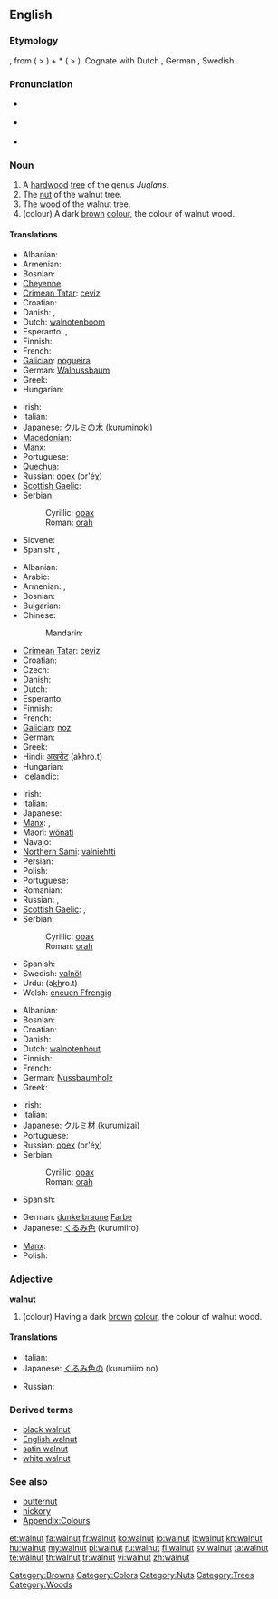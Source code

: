 {{wikipedia}}
{{wikibooks|Cookbook:Walnut|Walnut}}
==English==

===Etymology===
{{etyl|ang}} {{term|walhhnutu}}, from {{proto|Germanic|walhoz|Celt, Roman, foreigner}} ( > {{term|Welsh}}) + *{{term||hnut-}} ( > {{term|nut}}).  Cognate with Dutch {{term|walnoot}}, German {{term|Walnuss}}, Swedish {{term|valnöt}}.

===Pronunciation===
* {{a|US}} {{IPA|/ˈwɑlnət/}}
* {{a|UK}} {{IPA|/ˈwɔ:lnʌt/}}
* {{audio|en-us-walnut.ogg|Audio (US)}}

===Noun===
{{en-noun}}

# A [[hardwood]] [[tree]] of the genus ''Juglans''.
# The [[nut]] of the walnut tree.
# The [[wood]] of the walnut tree.
# (colour) A dark [[brown]] [[colour]], the colour of walnut wood.
#: {{colour panel|3E2A16}}

====Translations====
{{trans-top|tree}}
* Albanian: {{t+|sq|arrë|xs=Albanian}}
* Armenian: {{t-|hy|ընկուզենի|tr=ënkuzeni}}
* Bosnian: {{t-|bs|orah|m}}
* [[Cheyenne]]: {{tø|chy|otaesémenôtse}}
* [[Crimean Tatar]]: [[ceviz]]
* Croatian: {{t+|hr|orah|m|alt=òrah}}
* Danish: {{t|da|valnøddetræ|n}},  {{t+|da|valnød|c}}
* Dutch: [[walnotenboom]] {{m}}
* Esperanto: {{t-|eo|juglandujo|xs=Esperanto}},  {{t-|eo|juglandarbo|xs=Esperanto}}
* Finnish: {{t+|fi|pähkinäpuu}}
* French: {{t+|fr|noyer|m}}
* [[Galician]]: [[nogueira]] {{f}}
* German: [[Walnussbaum]] {{m}}
* Greek: {{t+|el|καρυδιά|f|tr=karydiá}}
* Hungarian: {{t+|hu|diófa}}
{{trans-mid}}
* Irish: {{t-|ga|crann gallchnó|m|xs=Irish}}
* Italian: {{t+|it|noce|m}}
* Japanese: [[クルミ]]の木 (kuruminoki)
* [[Macedonian]]: {{t|mk|орев|m|tr=órev}}
* [[Manx]]: {{t-|gv|billey galchro|xs=Manx}}
* Portuguese: {{t+|pt|nogueira|f}}
* [[Quechua]]: {{t|qu|tuqti|xs=Quechua}}
* Russian: [[орех]] (or'éχ) {{m}}
* [[Scottish Gaelic]]: {{t-|gd|crann ghall-chnò|m|xs=Scottish Gaelic}}
* Serbian:
*: Cyrillic: [[орах#Serbian|орах]] {{m}}
*: Roman: [[orah#Serbian|orah]] {{m}}
* Slovene: {{t+|sl|oreh|m}}
* Spanish: {{t+|es|nogal|m}},  {{t-|es|noguera|f}}
{{trans-bottom}}

{{trans-top|nut}}
* Albanian: {{t+|sq|arrë|xs=Albanian}}
* Arabic: {{qualifier|collective}} {{t|ar|جوز|tr=jawz}}
* Armenian: {{t-|hy|պոպոք|tr=popok'}}, {{t-|hy|ընկույզ|tr=ënkuyz}}
* Bosnian: {{t-|bs|orah|m}}
* Bulgarian: {{t-|bg|орех|m}}
* Chinese:
*: Mandarin: {{t|cmn|核桃|tr=hétao|sc=Hant}}
* [[Crimean Tatar]]: [[ceviz]]
* Croatian: {{t+|hr|orah|m|alt=òrah}}
* Czech: {{t-|cs|vlašský ořech|m}}
* Danish: {{t+|da|valnød|c}}
* Dutch: {{t-|nl|walnoot|m}}
* Esperanto: {{t-|eo|juglando|xs=Esperanto}}
* Finnish: {{t+|fi|pähkinä}}
* French: {{t+|fr|noix|f}}
* [[Galician]]: [[noz]] {{f}}
* German: {{t+|de|Walnuss|f}}
* Greek: {{t+|el|καρύδι|n|tr=karýdi}}
* Hindi: [[अखरोट]] (akhro.t) {{m}}
* Hungarian: {{t+|hu|dió}}
* Icelandic: {{t-|is|valhneta|f}}
{{trans-mid}}
* Irish: {{t-|ga|gallchnó|xs=Irish}}
* Italian: {{t+|it|noce|f}}
* Japanese: {{t|ja|クルミ|tr=kurumi}}
* [[Manx]]: {{t-|gv|cro frangagh|xs=Manx}}, {{t-|gv|galchro|xs=Manx}}
* Maori: [[wōnati]]
* Navajo: {{tø|nv|haʼałtsédii}}
* [[Northern Sami]]: [[valniehtti]]
* Persian: {{t+|fa|گردو|xs=Persian}}
* Polish: {{t|pl|orzech włoski}}
* Portuguese: {{t+|pt|noz|f}}
* Romanian: {{t+|ro|nucă|f}}
* Russian: {{t-|ru|грецкий орех|m|tr=gréckij oréx}},  {{t+|ru|орех|m|tr=oréx}}
* [[Scottish Gaelic]]: {{t-|gd|cnò Fhrangach|f|xs=Scottish Gaelic}}, {{t-|gd|gall-chnò|f|xs=Scottish Gaelic}}
* Serbian:
*: Cyrillic: [[орах#Serbian|орах]] {{m}}
*: Roman: [[orah#Serbian|orah]] {{m}}
* Spanish: {{t+|es|nuez|f}}
* Swedish: [[valnöt]] {{c}}
* Urdu: {{ur-Arab|[[اخروٹ]]}} (a<u>kh</u>ro.t) {{m}}
* Welsh: [[cneuen Ffrengig]] {{f}}
{{trans-bottom}}

{{trans-top|wood}}
* Albanian: {{t+|sq|arrishtë|xs=Albanian}}
* Bosnian: {{t-|bs|orah|m}}
* Croatian: {{t-|hr|orahovina|f|alt=òrahovina}}
* Danish: {{t|da|valnøddetræ|n}}
* Dutch: [[walnotenhout]] {{n}}
* Finnish: {{t+|fi|pähkinäpuu}}
* French: {{t+|fr|noyer|m}}
* German: [[Nussbaumholz]] {{n}}
* Greek: {{t+|el|καρυδιά|f|tr=karydiá}}
{{trans-mid}}
* Irish: {{t-|ga|adhmad gallchnó|m|xs=Irish}}
* Italian: {{t+|it|noce|m}}
* Japanese: [[クルミ]][[材]] (kurumizai)
* Portuguese: {{t+|pt|nogueira|f}}
* Russian: [[орех]] (or'éχ) {{m}}
* Serbian:
*: Cyrillic: [[орах#Serbian|орах]] {{m}}
*: Roman: [[orah#Serbian|orah]] {{m}}
* Spanish: {{t+|es|nogal|m}}
{{trans-bottom}}

{{trans-top|colour}}
* German: [[dunkelbraun]]e [[Farbe]] {{f}}
* Japanese: [[くるみ]][[色]] (kurumiiro)
{{trans-mid}}
* [[Manx]]: {{t-|gv|daah galchro|xs=Manx}}
* Polish: {{t|pl|orzech włoski}}
{{trans-bottom}}

===Adjective===
'''walnut'''

# (colour) Having a dark [[brown]] [[colour]], the colour of walnut wood.

====Translations====
{{trans-top|colour}}
* Italian: {{t+|it|noce}}
* Japanese: [[くるみ]][[色]]の (kurumiiro no)
{{trans-mid}}
* Russian: {{t|ru|ореховый}}
{{trans-bottom}}

===Derived terms===
* [[black walnut]]
* [[English walnut]]
* [[satin walnut]]
* [[white walnut]]

===See also===
* [[butternut]]
* [[hickory]]
* [[Appendix:Colours]]

[[Category:Browns]]
[[Category:Colors]]
[[Category:Nuts]]
[[Category:Trees]]
[[Category:Woods]]

[[et:walnut]]
[[fa:walnut]]
[[fr:walnut]]
[[ko:walnut]]
[[io:walnut]]
[[it:walnut]]
[[kn:walnut]]
[[hu:walnut]]
[[my:walnut]]
[[pl:walnut]]
[[ru:walnut]]
[[fi:walnut]]
[[sv:walnut]]
[[ta:walnut]]
[[te:walnut]]
[[th:walnut]]
[[tr:walnut]]
[[vi:walnut]]
[[zh:walnut]]